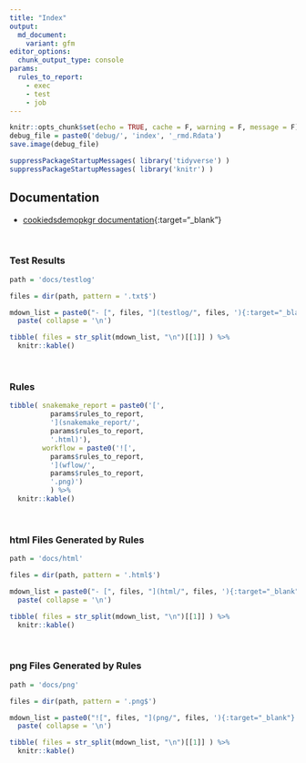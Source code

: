 ```yaml
---
title: "Index"
output: 
  md_document:
    variant: gfm
editor_options:
  chunk_output_type: console
params:
  rules_to_report:
    - exec
    - test
    - job
---
```

<!-- 
The content rendered from this file is used for the jekyll github page.
-->

```r
knitr::opts_chunk$set(echo = TRUE, cache = F, warning = F, message = F)
debug_file = paste0('debug/', 'index', '_rmd.Rdata')
save.image(debug_file)
```


```r
suppressPackageStartupMessages( library('tidyverse') )
suppressPackageStartupMessages( library('knitr') )
```

## Documentation

- [cookiedsdemopkgr documentation](https://erblast.github.io/cookie_ds_demo//cookiedsdemopkgr/index.html){:target="_blank"}

<br> 

### Test Results

```r

path = 'docs/testlog'

files = dir(path, pattern = '.txt$')

mdown_list = paste0("- [", files, "](testlog/", files, '){:target="_blank"}' ) %>%
  paste( collapse = '\n')

tibble( files = str_split(mdown_list, "\n")[[1]] ) %>%
  knitr::kable()
```

<br> 

### Rules

```r
tibble( snakemake_report = paste0('[',
          params$rules_to_report,
          '](snakemake_report/',
          params$rules_to_report,
          '.html)'),
        workflow = paste0('![',
          params$rules_to_report,
          '](wflow/',
          params$rules_to_report,
          '.png)')
          ) %>%
  knitr::kable()
```

<br> 


### html Files Generated by Rules

```r

path = 'docs/html'

files = dir(path, pattern = '.html$')

mdown_list = paste0("- [", files, "](html/", files, '){:target="_blank"}' ) %>%
  paste( collapse = '\n')

tibble( files = str_split(mdown_list, "\n")[[1]] ) %>%
  knitr::kable()
```

<br> 

### png Files Generated by Rules

```r

path = 'docs/png'

files = dir(path, pattern = '.png$')

mdown_list = paste0("![", files, "](png/", files, '){:target="_blank"}' ) %>%
  paste( collapse = '\n')

tibble( files = str_split(mdown_list, "\n")[[1]] ) %>%
  knitr::kable()
```

<br> 
